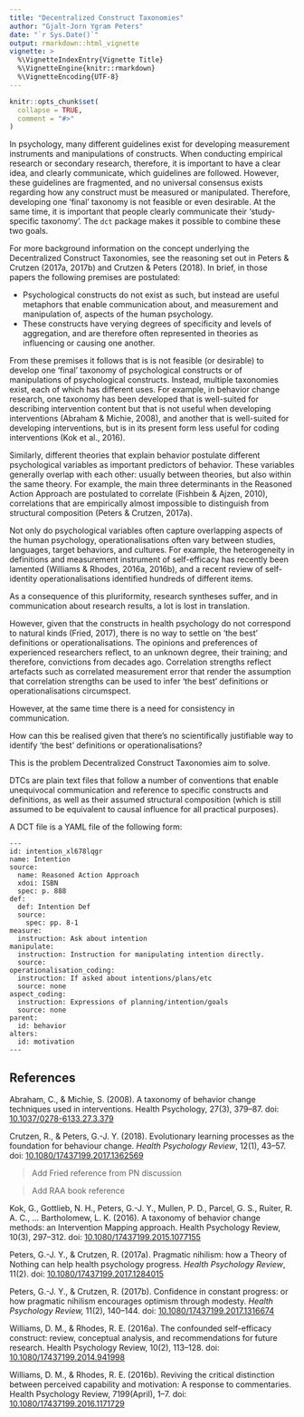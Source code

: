 ```yaml
---
title: "Decentralized Construct Taxonomies"
author: "Gjalt-Jorn Ygram Peters"
date: "`r Sys.Date()`"
output: rmarkdown::html_vignette
vignette: >
  %\VignetteIndexEntry{Vignette Title}
  %\VignetteEngine{knitr::rmarkdown}
  %\VignetteEncoding{UTF-8}
---
```


```r
knitr::opts_chunk$set(
  collapse = TRUE,
  comment = "#>"
)
```

In psychology, many different guidelines exist for developing measurement instruments and manipulations of constructs. When conducting empirical research or secondary research, therefore, it is important to have a clear idea, and clearly communicate, which guidelines are followed. However, these guidelines are fragmented, and no universal consensus exists regarding how any construct must be measured or manipulated. Therefore, developing one 'final' taxonomy is not feasible or even desirable. At the same time, it is important that people clearly communicate their 'study-specific taxonomy'. The `dct` package makes it possible to combine these two goals.

For more background information on the concept underlying the Decentralized Construct Taxonomies, see the reasoning set out in Peters & Crutzen (2017a, 2017b) and Crutzen & Peters (2018). In brief, in those papers the following premises are postulated:

- Psychological constructs do not exist as such, but instead are useful metaphors that enable communication about, and measurement and manipulation of, aspects of the human psychology.
- These constructs have verying degrees of specificity and levels of aggregation, and are therefore often represented in theories as influencing or causing one another.

From these premises it follows that is is not feasible (or desirable) to develop one 'final' taxonomy of psychological constructs or of manipulations of psychological constructs. Instead, multiple taxonomies exist, each of which has different uses. For example, in behavior change research, one taxonomy has been developed that is well-suited for describing intervention content but that is not useful when developing interventions (Abraham & Michie, 2008), and another that is well-suited for developing interventions, but is in its present form less useful for coding interventions (Kok et al., 2016).

Similarly, different theories that explain behavior postulate different psychological variables as important predictors of behavior. These variables generally overlap with each other: usually between theories, but also within the same theory. For example, the main three determinants in the Reasoned Action Approach are postulated to correlate (Fishbein & Ajzen, 2010), correlations that are empirically almost impossible to distinguish from structural composition (Peters & Crutzen, 2017a).

Not only do psychological variables often capture overlapping aspects of the human psychology, operationalisations often vary between studies, languages, target behaviors, and cultures. For example, the heterogeneity in definitions and measurement instrument of self-efficacy has recently been lamented (Williams & Rhodes, 2016a, 2016b), and a recent review of self-identity operationalisations identified hundreds of different items.

As a consequence of this pluriformity, research syntheses suffer, and in communication about research results, a lot is lost in translation.

However, given that the constructs in health psychology do not correspond to natural kinds (Fried, 2017), there is no way to settle on 'the best' definitions or operationalisations. The opinions and preferences of experienced researchers reflect, to an unknown degree, their training; and therefore, convictions from decades ago. Correlation strengths reflect artefacts such as correlated measurement error that render the assumption that correlation strengths can be used to infer 'the best' definitions or operationalisations circumspect.

However, at the same time there is a need for consistency in communication.

How can this be realised given that there's no scientifically justifiable way to identify 'the best' definitions or operationalisations?

This is the problem Decentralized Construct Taxonomies aim to solve.

DTCs are plain text files that follow a number of conventions that enable unequivocal communication and reference to specific constructs and definitions, as well as their assumed structural composition (which is still assumed to be equivalent to causal influence for all practical purposes).




A DCT file is a YAML file of the following form:

```
---
id: intention_xl678lqgr
name: Intention
source:
  name: Reasoned Action Approach
  xdoi: ISBN
  spec: p. 888
def:
  def: Intention Def
  source:
    spec: pp. 8-1
measure:
  instruction: Ask about intention
manipulate:
  instruction: Instruction for manipulating intention directly.
  source:
operationalisation_coding: 
  instruction: If asked about intentions/plans/etc
  source: none
aspect_coding:
  instruction: Expressions of planning/intention/goals
  source: none
parent:
  id: behavior
alters:
  id: motivation
---
```




## References

Abraham, C., & Michie, S. (2008). A taxonomy of behavior change techniques used in interventions. Health Psychology, 27(3), 379–87. doi: [10.1037/0278-6133.27.3.379](https://doi.org/10.1037/0278-6133.27.3.379)

Crutzen, R., & Peters, G.-J. Y. (2018). Evolutionary learning processes as the foundation for behaviour change. *Health Psychology Review*, 12(1), 43–57. doi: [10.1080/17437199.2017.1362569](https://doi.org/10.1080/17437199.2017.1362569)



> Add Fried reference from PN discussion


> Add RAA book reference


Kok, G., Gottlieb, N. H., Peters, G.-J. Y., Mullen, P. D., Parcel, G. S., Ruiter, R. A. C., … Bartholomew, L. K. (2016). A taxonomy of behavior change methods: an Intervention Mapping approach. Health Psychology Review, 10(3), 297–312. doi: [10.1080/17437199.2015.1077155](https://doi.org/10.1080/17437199.2015.1077155)

Peters, G.-J. Y., & Crutzen, R. (2017a). Pragmatic nihilism: how a Theory of Nothing can help health psychology progress. *Health Psychology Review*, 11(2). doi: [10.1080/17437199.2017.1284015](https://doi.org/10.1080/17437199.2017.1284015)

Peters, G.-J. Y., & Crutzen, R. (2017b). Confidence in constant progress: or how pragmatic nihilism encourages optimism through modesty. *Health Psychology Review,* 11(2), 140–144. doi: [10.1080/17437199.2017.1316674](https://doi.org/10.1080/17437199.2017.1316674)

Williams, D. M., & Rhodes, R. E. (2016a). The confounded self-efficacy construct: review, conceptual analysis, and recommendations for future research. Health Psychology Review, 10(2), 113–128. doi: [10.1080/17437199.2014.941998](https://doi.org/10.1080/17437199.2014.941998)

Williams, D. M., & Rhodes, R. E. (2016b). Reviving the critical distinction between perceived capability and motivation: A response to commentaries. Health Psychology Review, 7199(April), 1–7. doi: [10.1080/17437199.2016.1171729](https://doi.org/10.1080/17437199.2016.1171729)
